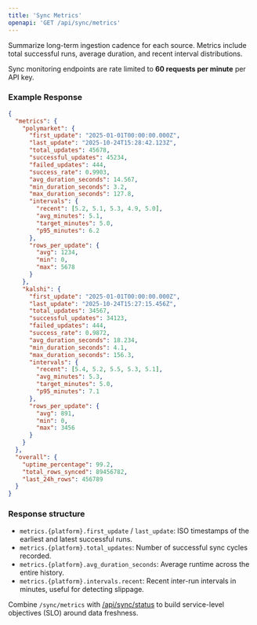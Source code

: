 ```yaml
---
title: 'Sync Metrics'
openapi: 'GET /api/sync/metrics'
---
```


Summarize long-term ingestion cadence for each source. Metrics include total successful runs, average duration, and recent interval distributions.

<Info>
Sync monitoring endpoints are rate limited to <strong>60 requests per minute</strong> per API key.
</Info>

### Example Response

```json
{
  "metrics": {
    "polymarket": {
      "first_update": "2025-01-01T00:00:00.000Z",
      "last_update": "2025-10-24T15:28:42.123Z",
      "total_updates": 45678,
      "successful_updates": 45234,
      "failed_updates": 444,
      "success_rate": 0.9903,
      "avg_duration_seconds": 14.567,
      "min_duration_seconds": 3.2,
      "max_duration_seconds": 127.8,
      "intervals": {
        "recent": [5.2, 5.1, 5.3, 4.9, 5.0],
        "avg_minutes": 5.1,
        "target_minutes": 5.0,
        "p95_minutes": 6.2
      },
      "rows_per_update": {
        "avg": 1234,
        "min": 0,
        "max": 5678
      }
    },
    "kalshi": {
      "first_update": "2025-01-01T00:00:00.000Z",
      "last_update": "2025-10-24T15:27:15.456Z",
      "total_updates": 34567,
      "successful_updates": 34123,
      "failed_updates": 444,
      "success_rate": 0.9872,
      "avg_duration_seconds": 18.234,
      "min_duration_seconds": 4.1,
      "max_duration_seconds": 156.3,
      "intervals": {
        "recent": [5.4, 5.2, 5.5, 5.3, 5.1],
        "avg_minutes": 5.3,
        "target_minutes": 5.0,
        "p95_minutes": 7.1
      },
      "rows_per_update": {
        "avg": 891,
        "min": 0,
        "max": 3456
      }
    }
  },
  "overall": {
    "uptime_percentage": 99.2,
    "total_rows_synced": 89456782,
    "last_24h_rows": 456789
  }
}
```

### Response structure

- <code>metrics.{platform}.first_update</code> / <code>last_update</code>: ISO timestamps of the earliest and latest successful runs.
- <code>metrics.{platform}.total_updates</code>: Number of successful sync cycles recorded.
- <code>metrics.{platform}.avg_duration_seconds</code>: Average runtime across the entire history.
- <code>metrics.{platform}.intervals.recent</code>: Recent inter-run intervals in minutes, useful for detecting slippage.

<Tip>
Combine <code>/sync/metrics</code> with <a href="/api-reference/endpoint/sync-status">/api/sync/status</a> to build service-level objectives (SLO) around data freshness.
</Tip>
